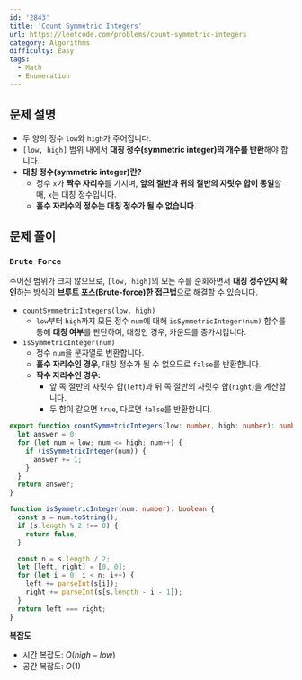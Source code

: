 ```yaml
---
id: '2843'
title: 'Count Symmetric Integers'
url: https://leetcode.com/problems/count-symmetric-integers
category: Algorithms
difficulty: Easy
tags:
  - Math
  - Enumeration
---
```


## 문제 설명

- 두 양의 정수 `low`와 `high`가 주어집니다.
- `[low, high]` 범위 내에서 **대칭 정수(symmetric integer)의 개수를 반환**해야 합니다.
- **대칭 정수(symmetric integer)란?**
  - 정수 `x`가 **짝수 자리수**를 가지며, **앞의 절반과 뒤의 절반의 자릿수 합이 동일**할 때, `x`는 대칭 정수입니다.
  - **홀수 자리수의 정수는 대칭 정수가 될 수 없습니다.**

## 문제 풀이

### `Brute Force`

주어진 범위가 크지 않으므로, `[low, high]`의 모든 수를 순회하면서 **대칭 정수인지 확인**하는 방식의 **브루트 포스(Brute-force)한 접근법**으로 해결할 수 있습니다.

- `countSymmetricIntegers(low, high)`
  - `low`부터 `high`까지 모든 정수 `num`에 대해 `isSymmetricInteger(num)` 함수를 통해 **대칭 여부**를 판단하여, 대칭인 경우, 카운트를 증가시킵니다.
- `isSymmetricInteger(num)`
  - 정수 `num`을 분자열로 변환합니다.
  - **홀수 자리수인 경우**, 대칭 정수가 될 수 없으므로 `false`를 반환합니다.
  - **짝수 자리수인 경우:**
    - 앞 쪽 절반의 자릿수 합(`left`)과 뒤 쪽 절반의 자릿수 합(`right`)을 계산합니다.
    - 두 합이 같으면 `true`, 다르면 `false`를 반환합니다.

```typescript showLineNumbers
export function countSymmetricIntegers(low: number, high: number): number {
  let answer = 0;
  for (let num = low; num <= high; num++) {
    if (isSymmetricInteger(num)) {
      answer += 1;
    }
  }
  return answer;
}

function isSymmetricInteger(num: number): boolean {
  const s = num.toString();
  if (s.length % 2 !== 0) {
    return false;
  }

  const n = s.length / 2;
  let [left, right] = [0, 0];
  for (let i = 0; i < n; i++) {
    left += parseInt(s[i]);
    right += parseInt(s[s.length - i - 1]);
  }
  return left === right;
}
```

**복잡도**

- 시간 복잡도: $O(high -low)$
- 공간 복잡도: $O(1)$
